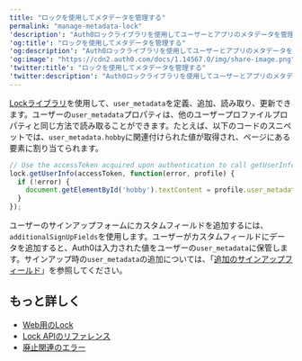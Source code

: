 ---
title: "ロックを使用してメタデータを管理する"
permalink: "manage-metadata-lock"
'description': "Auth0ロックライブラリを使用してユーザーとアプリのメタデータを管理する方法を学びます。"
'og:title': "ロックを使用してメタデータを管理する"
'og:description': "Auth0ロックライブラリを使用してユーザーとアプリのメタデータを管理する方法を学びます。"
'og:image': "https://cdn2.auth0.com/docs/1.14567.0/img/share-image.png"
'twitter:title': "ロックを使用してメタデータを管理する"
'twitter:description': "Auth0ロックライブラリを使用してユーザーとアプリのメタデータを管理する方法を学びます。"
---

[Lockライブラリ](/ja-jp/libraries/lock)を使用して、`user_metadata`を定義、追加、読み取り、更新できます。ユーザーの`user_metadata`プロパティは、他のユーザープロファイルプロパティと同じ方法で読み取ることができます。たとえば、以下のコードのスニペットでは、`user_metadata.hobby`に関連付けられた値が取得され、ページにある要素に割り当てられます。

```javascript lines
// Use the accessToken acquired upon authentication to call getUserInfo
lock.getUserInfo(accessToken, function(error, profile) {
  if (!error) {
    document.getElementById('hobby').textContent = profile.user_metadata.hobby;
  }
});
```

ユーザーのサインアップフォームにカスタムフィールドを追加するには、`additionalSignUpFields`を使用します。ユーザーがカスタムフィールドにデータを追加すると、Auth0は入力された値をユーザーの`user_metadata`に保管します。サインアップ時の`user_metadata`の追加については、「[追加のサインアップフィールド](/ja-jp/libraries/lock/v10/customization#additionalsignupfields-array-)」を参照してください。

## もっと詳しく

* [Web用のLock](/ja-jp/libraries/lock)
* [Lock APIのリファレンス](/ja-jp/libraries/lock/lock-api-reference)
* [廃止関連のエラー](/ja-jp/troubleshoot/basic-issues/check-deprecation-errors)